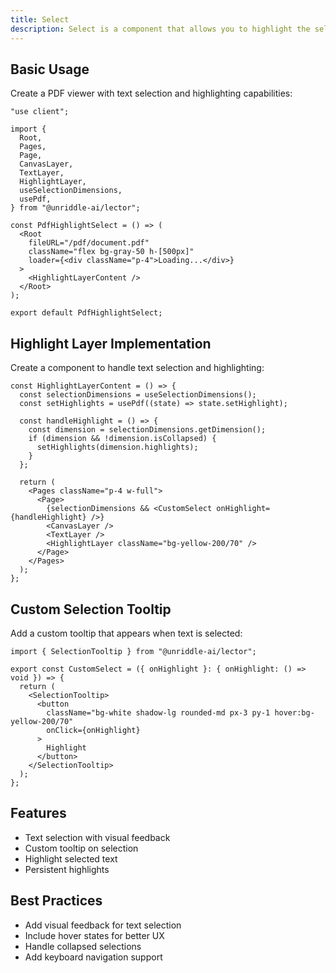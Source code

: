 ```yaml
---
title: Select
description: Select is a component that allows you to highlight the selected text in a PDF.
---
```



<PdfHighlightSelect />

## Basic Usage

Create a PDF viewer with text selection and highlighting capabilities:

```tsx
"use client";

import {
  Root,
  Pages,
  Page,
  CanvasLayer,
  TextLayer,
  HighlightLayer,
  useSelectionDimensions,
  usePdf,
} from "@unriddle-ai/lector";

const PdfHighlightSelect = () => (
  <Root
    fileURL="/pdf/document.pdf"
    className="flex bg-gray-50 h-[500px]"
    loader={<div className="p-4">Loading...</div>}
  >
    <HighlightLayerContent />
  </Root>
);

export default PdfHighlightSelect;
```

## Highlight Layer Implementation

Create a component to handle text selection and highlighting:

```tsx
const HighlightLayerContent = () => {
  const selectionDimensions = useSelectionDimensions();
  const setHighlights = usePdf((state) => state.setHighlight);

  const handleHighlight = () => {
    const dimension = selectionDimensions.getDimension();
    if (dimension && !dimension.isCollapsed) {
      setHighlights(dimension.highlights);
    }
  };

  return (
    <Pages className="p-4 w-full">
      <Page>
        {selectionDimensions && <CustomSelect onHighlight={handleHighlight} />}
        <CanvasLayer />
        <TextLayer />
        <HighlightLayer className="bg-yellow-200/70" />
      </Page>
    </Pages>
  );
};
```

## Custom Selection Tooltip

Add a custom tooltip that appears when text is selected:

```tsx
import { SelectionTooltip } from "@unriddle-ai/lector";

export const CustomSelect = ({ onHighlight }: { onHighlight: () => void }) => {
  return (
    <SelectionTooltip>
      <button
        className="bg-white shadow-lg rounded-md px-3 py-1 hover:bg-yellow-200/70"
        onClick={onHighlight}
      >
        Highlight
      </button>
    </SelectionTooltip>
  );
};
```

## Features

- Text selection with visual feedback
- Custom tooltip on selection
- Highlight selected text
- Persistent highlights

## Best Practices

- Add visual feedback for text selection
- Include hover states for better UX
- Handle collapsed selections
- Add keyboard navigation support
